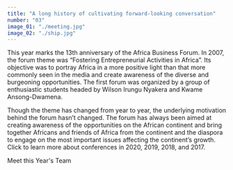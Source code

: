 ```yaml
---
title: "A long history of cultivating forward-looking conversation"
number: "03"
image_01: "./meeting.jpg"
image_02: "./ship.jpg"
---
```



This year marks the 13th anniversary of the Africa Business Forum.
In 2007, the forum theme was “Fostering Entrepreneurial Activities in Africa”.
Its objective was to portray Africa in a more positive light than that more
commonly seen in the media and create awareness of the diverse and burgeoning opportunities.
The first forum was organized by a group of enthusiastic students headed by
Wilson Irungu Nyakera and Kwame Ansong-Dwamena.

Though the theme has changed from year to year,
the underlying motivation behind the forum hasn’t changed.
The forum has always been aimed at creating awareness of the opportunities on the
African continent and bring together Africans and friends of Africa from the continent
and the diaspora to engage on the most important issues affecting the continent’s growth.
Click to learn more about conferences in 2020, 2019, 2018, and 2017.

<StyledLink to="/team">Meet this Year's Team</StyledLink>
